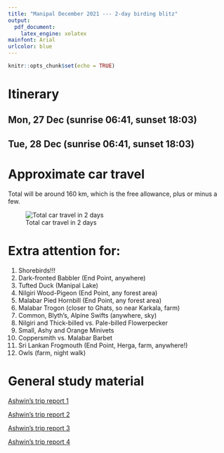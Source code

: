 ---
title: "Manipal December 2021 --- 2-day birding blitz"
output:
  pdf_document:
    latex_engine: xelatex
mainfont: Arial
urlcolor: blue
---

```{r setup, include=FALSE}
knitr::opts_chunk$set(echo = TRUE)
```

# Itinerary

## Mon, 27 Dec (sunrise 06:41, sunset 18:03)

\begin{tabbing}

\textbf{06:15} \= \textbf{Deboard bus in Manipal} \\
\> Walk to \href{https://ebird.org/hotspot/L3825136}{End Point hotspot} (2.7 km, <30 min) \\
            
\textbf{06:45} \> \textbf{End Point} \\
\> Walk around for 2 h. 40-50 species possible. Herga and Shettybettu for later.\\
\> RuWo, babblers (RuBa, DFBa, ISBa), thrushes (OHTh), GrJu, starlings (MaSt), bulbuls (FTBu), \\
\> MPHo, AFBl  \\

\textbf{08:45} \> \textbf{Start walking to ZoomCar pickup (Country Inn)} \\

\textbf{09:00} \> \textbf{Arrive at ZoomCar pickup} \\
\> Also find light and quick \textbf{breakfast} around. \\

\textbf{10:00} \> \textbf{Depart in ZoomCar} \\

\textbf{10:15} \> \textbf{Manipal Lake} \href{https://goo.gl/maps/To2SRLrgnXCJz9Dk7}{(Map)} \\
\> Try to finish in 1 h. Around 30-35 species. Main tick: Tufted Duck.\\

\textbf{11:15} \> \textbf{Leave for Gujjarbettu paddyfields} \\

\textbf{11:45} \> \textbf{Gujjarbettu paddyfields} \href{https://goo.gl/maps/SqK2bzJJPykT6QUf7}{(Map)} \href{https://ebird.org/hotspot/L7968837}{(Hotspot)} \\
\> Spend 30 mins scanning for interesting birds. Waders, raptors, hornbill, munias, etc. \\
\> Then move to Malpe. \\

\textbf{12:30} \> \textbf{Malpe port} \href{https://goo.gl/maps/qaBaiqRae27HwV7t9}{(Map)} \href{https://ebird.org/hotspot/L3083243}{(Hotspot)} \\
\> Walk along beach, watch rocks for congregations of terns and waders. \\
\> Around 20-25 species. Jaeger, gulls, terns, WRHe, StHe, WBSE, frigatebirds(?). \\
\> Spend around one hour here, then move for lunch. \\

\textbf{13:30} \> \textbf{Lunch (max. 45 mins) from Malpe} \\

\textbf{14:15} \> \textbf{Malpe sandbar} \\
\> Move south along sandbar, possible stops at multiple locations. Look out for interesting \\
\> flocks. Move south till Mattu Beach area, possible quick stop there. \\

\textbf{17:00} \> \textbf{Start for Andar} \\
\> 50 km, roughly 1.5 h w/o stops. Possible stop for sunset en route. Maybe find dinner too. \\

\textbf{20:00} \> \textbf{Arrive at accommodation} \href{https://maps.app.goo.gl/Bxkyf88SBwimdbhw7}{(Map)} \\
\> If no dinner yet, find around. Night walk around 2 h.  \\

\textbf{23:00} \> \textbf{Sleep} \\


\end{tabbing}


## Tue, 28 Dec (sunrise 06:41, sunset 18:03)

\begin{tabbing}


\textbf{05:00} \= \textbf{Wake up!} \\
\> Freshen up quick and possibly stop for chai. Ready to leave by 05:30 or 05:45. \\

\textbf{06:00} \> \textbf{Short birding around farm} \\
\> Can try for thrushes and babblers. Maybe some fancy warblers/flycatchers. \\
\> Possible: MaBa, MGHo, LiSp, GFGP, YFGP, MIPi, HSWo, SpPi, BEKi, Malabar Trogon! \\

\textbf{07:00} \> \textbf{Leave for Mattu beach} \\
\> Possible stops en route, like Murathagudde \href{https://goo.gl/maps/EYVvhB99zEDnh5XX7}{viewpoint}. \\
\> \textbf{Breakfast} on the way. \\

\textbf{09:30} \> \textbf{Mattu beach to Malpe beach} \\
\> Relaxed but focussed birding along beach/sandbar for pelagic and shorebirds.  \\
\> Multiple stops and \textbf{lunch} en route. \\

\textbf{14:00} \> \textbf{Leave for Manipal} \\

\textbf{14:30} \> \textbf{Drop off car} \\
\> And walk 3-4 km from dropoff to Herga.  \\

\textbf{15:00} \> \textbf{Herga, Shettybettu} \\
\> May not be possible to explore all places (\href{https://ebird.org/hotspot/L3333753}{Herga}, \href{https://ebird.org/hotspot/L3272868}{Shettybettu}, \href{https://ebird.org/hotspot/L2611821}{Saralebettu}) fully. \\
\> Common Grasshopper-Warbler seen in 2017--18 winter on \href{https://goo.gl/maps/oX74rorsgJDhkbD68}{Herga Temple Road} \\

\textbf{19:00} \> \textbf{Walk to Manipal and dinner} \\
\> And relax till bus! \\

\textbf{20:45} \> \textbf{Board bus!} \\


\end{tabbing}


# Approximate car travel

Total will be around 160 km, which is the free allowance, plus or minus a few. 

![Total car travel in 2 days](days12.png)  


# Extra attention for:

1. Shorebirds!!! 
1. Dark-fronted Babbler (End Point, anywhere)
1. Tufted Duck (Manipal Lake)
1. Nilgiri Wood-Pigeon (End Point, any forest area)
1. Malabar Pied Hornbill (End Point, any forest area)
1. Malabar Trogon (closer to Ghats, so near Karkala, farm)
1. Common, Blyth's, Alpine Swifts (anywhere, sky)
1. Nilgiri and Thick-billed vs. Pale-billed Flowerpecker
1. Small, Ashy and Orange Minivets
1. Coppersmith vs. Malabar Barbet
1. Sri Lankan Frogmouth (End Point, Herga, farm, anywhere!)
1. Owls (farm, night walk)



# General study material

[Ashwin's trip report 1](https://ebird.org/india/tripreport/2044?forceLogin=true)

[Ashwin's trip report 2](https://ebird.org/india/tripreport/1570?forceLogin=true)

[Ashwin's trip report 3](https://ebird.org/india/tripreport/1609?forceLogin=true)

[Ashwin's trip report 4](https://ebird.org/india/tripreport/1972?forceLogin=true)